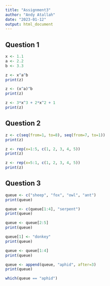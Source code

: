 ```yaml
---
title: "Assignment3"
author: "Andy Atallah"
date: "2023-01-12"
output: html_document
---
```

## Question 1
```r
x <- 1.1
a <- 2.2
b <- 3.3

z <- x^a^b
print(z)

z <- (x^a)^b
print(z)

z <- 3*x^3 + 2*x^2 + 1
print(z)
```

## Question 2
```r
z <- c(seq(from=1, to=8), seq(from=7, to=1))
print(z)

z <- rep(x=1:5, c(1, 2, 3, 4, 5))
print(z)

z <- rep(x=5:1, c(1, 2, 3, 4, 5))
print(z)
```

## Question 3
```r
queue <- c("sheep", "fox", "owl", "ant")
print(queue)

queue <- c(queue[1:4], "serpent")
print(queue)

queue <- queue[2:5]
print(queue)

queue[1] <- "donkey"
print(queue)

queue <- queue[1:4]
print(queue)

queue <- append(queue, "aphid", after=3)
print(queue)

which(queue == "aphid")
```


